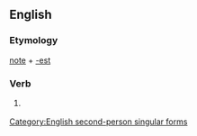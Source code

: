 ==English==

===Etymology===
[[note]] + [[-est]]

===Verb===
{{infl|en|verb form}}

# {{archaic}} {{form of|Second-person singular simple present form|note}}

[[Category:English second-person singular forms]]